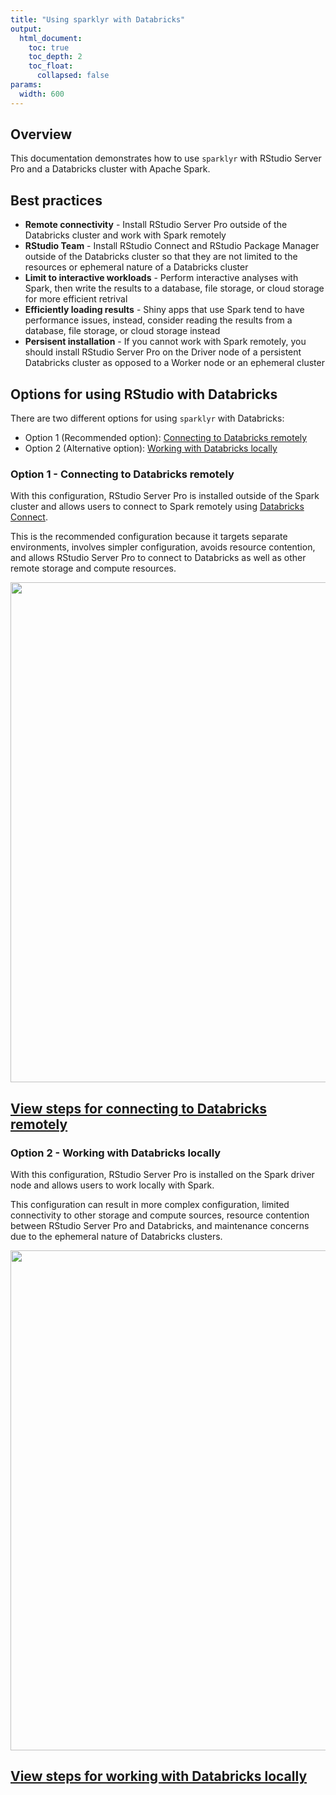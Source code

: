 ```yaml
---
title: "Using sparklyr with Databricks"
output:
  html_document:
    toc: true
    toc_depth: 2
    toc_float:
      collapsed: false
params:
  width: 600
---
```


## Overview

This documentation demonstrates how to use `sparklyr` with RStudio Server Pro
and a Databricks cluster with Apache Spark.

## Best practices

- **Remote connectivity** - Install RStudio Server Pro outside of the
  Databricks cluster and work with Spark remotely
- **RStudio Team** - Install RStudio Connect and RStudio Package Manager outside
  of the Databricks cluster so that they are not limited to the resources or
  ephemeral nature of a Databricks cluster
- **Limit to interactive workloads** - Perform interactive analyses with Spark,
  then write the results to a database, file storage, or cloud storage for more
  efficient retrival
- **Efficiently loading results** - Shiny apps that use Spark tend to have
  performance issues, instead, consider reading the results from a database,
  file storage, or cloud storage instead
- **Persisent installation** - If you cannot work with Spark remotely, you
  should install RStudio Server Pro on the Driver node of a persistent
  Databricks cluster as opposed to a Worker node or an ephemeral cluster

## Options for using RStudio with Databricks

There are two different options for using `sparklyr` with Databricks:

- Option 1 (Recommended option): [Connecting to Databricks remotely](#option-1---connecting-to-databricks-remotely)
- Option 2 (Alternative option): [Working with Databricks locally](#option-2---working-with-databricks-locally)

### Option 1 - Connecting to Databricks remotely

With this configuration, RStudio Server Pro is installed outside of the Spark
cluster and allows users to connect to Spark remotely using
[Databricks Connect](https://docs.databricks.com/dev-tools/databricks-connect.html).

This is the recommended configuration because it targets separate environments,
involves simpler configuration, avoids resource contention, and allows RStudio
Server Pro to connect to Databricks as well as other remote storage and compute
resources.

<a href="/examples/databricks-cluster-remote">
  <img src="/images/deployment/databricks/rstudio-databricks-remote.png" width='800px' align='center'/>
</a>

<a href="/examples/databricks-cluster-remote">
  <h2>View steps for connecting to Databricks remotely</h2>
</a>

### Option 2 - Working with Databricks locally

With this configuration, RStudio Server Pro is installed on the Spark driver
node and allows users to work locally with Spark.

This configuration can result in more complex configuration, limited
connectivity to other storage and compute sources, resource contention between
RStudio Server Pro and Databricks, and maintenance concerns due to the ephemeral
nature of Databricks clusters.

<a href="/examples/databricks-cluster-local">
  <img src="/images/deployment/databricks/rstudio-databricks-local.png" width='800px' align='center'/>
</a>

<a href="/examples/databricks-cluster-local">
  <h2>View steps for working with Databricks locally</h2>
</a>
